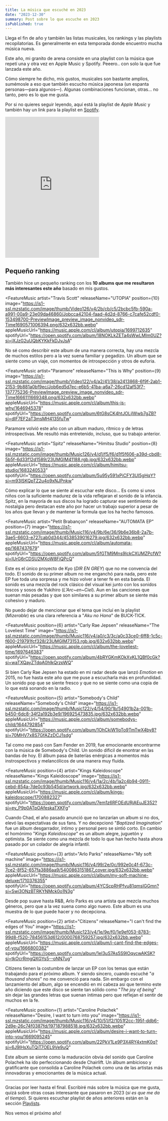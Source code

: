```yaml
---
title: La música que escuché en 2023
date: "2023-12-30"
summary: Post sobre lo que escuche en 2023
isPublished: true
---
```


Llega el fin de año y también las listas musicales, los rankings y las playlists recopilatorias. Es generalmente en esta temporada donde encuentro mucha música nueva.

Este año, mi granito de arena consiste en una playlist con la música que repetí una y otra vez en Apple Music y Spotify. Peeero.. con solo la que fue lanzada este año.

<Message inPost title="Disclaimer de siempre 🙄">
  Cómo siempre he dicho, mis gustos, musicales son bastante amplios, sumémosle a
  eso que también escucho música japonesa (un espanta personas—para algunos—).
  Algunas combinaciones funcionan, otras... no tanto, pero es lo que me gusta.
</Message>

Por si no quieres seguir leyendo, aquí está la playlist de _Apple Music_ y también hay un link para la playlist en [Spotify](https://open.spotify.com/playlist/0vfN8CgTQqhxSoglFITP6q?si=14RXhSIgTrSBHBo0FjwA-Q&pi=u-i_Q4qyygQmaw).

<iframe
  allow="autoplay *; encrypted-media *; fullscreen *; clipboard-write"
  frameBorder="0"
  height="450"
  style={{
    width: '100%',
    maxWidth: '660px',
    overflow: 'hidden',
    borderRadius: '10px',
    marginTop: 'calc(var(--spacing) * 6)'
  }}
  sandbox="allow-forms allow-popups allow-same-origin allow-scripts allow-storage-access-by-user-activation allow-top-navigation-by-user-activation"
  src="https://embed.music.apple.com/cl/playlist/2023/pl.u-PDb44zVso1lgd9?l=en-GB"
></iframe>

## Pequeño ranking

También hice un pequeño ranking con los **10 albums que me resultaron más interesantes este año** basado en mis gustos.

<div>

<FeatureMusic
  artist="Travis Scott"
  releaseName="UTOPIA"
  position={10}
  image="https://is1-ssl.mzstatic.com/image/thumb/Video126/v4/2b/cb/c5/2bcbc5fb-590a-a991-00a9-23e09da46860/Jobcca42104-faad-4d2d-8766-c7cafe52cdf0-153498700-PreviewImage_preview_image_nonvideo_sdr-Time1690571006394.png/632x632bb.webp"
  appleMusicUrl="https://music.apple.com/cl/album/utopia/1699712635"
  spotifyUrl="https://open.spotify.com/album/18NOKLkZETa4sWwLMIm0UZ?si=jXJzG2uUQbKYKkFkDJvJsA"
>
  No sé como describir este album de una manera correcta, hay una mezcla de
  muchos estilos pero a la vez suena familiar y pegadizo. Un album que se siente como un viaje, con momentos de introspección y otros de euforia.
</FeatureMusic>

<FeatureMusic
  artist="Paramore"
  releaseName="This is Why"
  position={9}
  image="https://is1-ssl.mzstatic.com/image/thumb/Video122/v4/a2/41/38/a2413868-6f9f-2ab1-2153-9b881a0bf9ec/Job6ed5d7ec-e6b5-41ba-a6a7-26cd12af53f7-137775236-PreviewImage_preview_image_nonvideo_sdr-Time1666111669348.png/632x632bb.webp"
  appleMusicUrl="https://music.apple.com/cl/album/this-is-why/1646945378"
  spotifyUrl="https://open.spotify.com/album/6tG8sCK4htJOLjlWwb7gZB?si=dIF7EF2aT3msMH4135fuTw"
>
  Paramore volvió este año con un album maduro, rítmico y de letras
  introspectivas. Me resultó más entretenido, incluso, que su trabajo anterior.
</FeatureMusic>

<FeatureMusic
  artist="Spitz"
  releaseName="Himitsu Studio"
  position={8}
  image="https://is1-ssl.mzstatic.com/image/thumb/Music126/v4/d1/f5/f6/d1f5f606-a39d-cbd8-5b5f-6d33f12d1589/23UMGIM41188.rgb.jpg/632x632bb.webp"
  appleMusicUrl="https://music.apple.com/cl/album/himitsu-studio/1683240533"
  spotifyUrl="https://open.spotify.com/album/5u95y591xPiCFY3UI5gHqY?si=m93lSKQpTZ2u4o9xNJPnkw"
>
  Cómo explicar lo que se siente al escuchar este disco... Es como si unos niños
  con la suficiente madurez de la vida reflejaran el sonido de la infancia.
  Spitz, en la mayoría de sus discos ha logrado capturar ese sentimiento de
  nostalgia pero destacan este año por hacer un trabajo superior a pesar de los
  años que llevan y de mantener la formula que los ha hecho famosos.
</FeatureMusic>

<FeatureMusic
  artist="Petit Brabançon"
  releaseName="AUTOMATA EP"
  position={7}
  image="https://is1-ssl.mzstatic.com/image/thumb/Music116/v4/9b/6e/36/9b6e36b8-2a7b-3ae5-6603-e727cab0d344/4538539016279.jpg/632x632bb.webp"
  appleMusicUrl="https://music.apple.com/cl/album/automata-ep/1687437679"
  spotifyUrl="https://open.spotify.com/album/5fGTM9Mns9IckCXUMZPcfW?si=IUrG6rCDSU2MXoW8FiQPcQ"
>
Este es el único proyecto de Kyo (_DIR EN GREY_) que no me convencía del todo. El sonido de su primer album no me enganchó para nada, pero este EP fue toda una sorpresa y me hizo volver a tener fe en esta banda. El sonido es una mezcla del rock clásico del visual kei junto con los sonidos toscos y sosos de Yukihiro (_L'Arc~en~Ciel_). Aun en las canciones que suenan más pesadas y que son similares a su primer album se siente más cohesivo y maduro.

No puedo dejar de mencionar que el tema que incluí en la playlist (_Mizerable_) es una clara referencia a "_Aku no Hana_" de BUCK-TICK.

</FeatureMusic>

<FeatureMusic
  position={6}
  artist="Carly Rae Jepsen"
  releaseName="The Loveliest Time"
  image="https://is1-ssl.mzstatic.com/image/thumb/Music116/v4/a0/c3/3c/a0c33ce0-6ff8-1c5c-f600-219791fcf328/23UMGIM73153.rgb.jpg/632x632bb.webp"
  appleMusicUrl="https://music.apple.com/cl/album/the-loveliest-time/1697646383"
  spotifyUrl="https://open.spotify.com/album/4bRYGKmKOkXvKL1QBf0cGk?si=waTXQayZTdqA0hlkQrzpWQ"
>
  Si bien Carly Rae Jepsen ha estado en mi radar desde que lanzó _Emotion_ en
  2015, no fue hasta este año que me puse a escucharla más en profundidad. Un
  sonido pop que se siente fresco y que no se siente como una copia de lo que
  está sonando en la radio.
</FeatureMusic>

<FeatureMusic
  position={5}
  artist="Somebody's Child"
  releaseName="Somebody's Child"
  image="https://is1-ssl.mzstatic.com/image/thumb/Music122/v4/54/90/1b/54901b2a-001b-b450-6dc8-34f2a192b3e9/196925473835.jpg/632x632bb.webp"
  appleMusicUrl="https://music.apple.com/cl/album/somebodys-child/1644792854"
  spotifyUrl="https://open.spotify.com/album/1OhCkiW1loTo9TmTwX4by8?si=70MHV7x8S7GfAZzDCJ1sdg"
>
  Tal como me pasó con Sam Fender en 2019, fue emocionante encontrarme con la
  música de Somebody's Child. Un sonido dificil de enontrar en las bandas de
  hoy. El álbum pasa de baterías enérgicas a momentos más instrospectivos y
  melancólicos de una manera muy fluida.
</FeatureMusic>

<FeatureMusic
  position={4}
  artist="Kings Kaleidoscope"
  releaseName="Kings Kaleidoscope"
  image="https://is1-ssl.mzstatic.com/image/thumb/Music116/v4/1a/2c/4b/1a2c4b94-0911-cebd-854a-7de0c93b545d/artwork.jpg/632x632bb.webp"
  appleMusicUrl="https://music.apple.com/cl/album/kings-kaleidoscope/1700882327"
  spotifyUrl="https://open.spotify.com/album/7em1z6RFOEdURjAEuJE352?si=ey_P9p0ATpOAfeskaTXKFg"
>
  Cuando Chad, el año pasado anunció que no lanzarían un album si no dos, elevó
  las expectativas de sus fans. Y no decepcionó "_Baptized Imagination_" fue un
  álbum desgarrador, íntimo y personal pero se sintió corto. En cambio el
  homónimo "_Kings Kaleidoscope_" es un album alegre, juguetón y optimista. Se
  siente como una mezcla de todo lo que han hecho hasta ahora pasado por un
  colador de alegría infantil.
</FeatureMusic>

<FeatureMusic
  position={3}
  artist="Arlo Parks"
  releaseName="My soft machine"
  image="https://is1-ssl.mzstatic.com/image/thumb/Music116/v4/99/2e/0c/992e0c4f-673c-7ce2-8f52-657fa3886aa9/5400863151867_cover.jpg/632x632bb.webp"
  appleMusicUrl="https://music.apple.com/cl/album/my-soft-machine-deluxe/1710376355"
  spotifyUrl="https://open.spotify.com/album/4YCScpRHPfvu81qmsIGGmn?si=Swi3ONzBTRKYNMck0o1N3g"
>
  Desde pop suave hasta R&B, Arlo Parks es una artista que mezcla muchos
  géneros, pero que a la vez suena como algo nuevo. Este album es una muestra de
  lo que puede hacer y no decepciona.
</FeatureMusic>

<FeatureMusic
  position={2}
  artist="Citizens"
  releaseName="I can't find the edges of You"
  image="https://is1-ssl.mzstatic.com/image/thumb/Music123/v4/1e/9e/f0/1e9ef053-8783-99d8-f520-78456153d612/0000768759257.jpg/632x632bb.webp"
  appleMusicUrl="https://music.apple.com/cl/album/i-cant-find-the-edges-of-you/1666800382"
  spotifyUrl="https://open.spotify.com/album/1eI3uS7As5S9lOqycwAKSK?si=tkOcrRmgQXGYs5--oNN7ug"
>
  Citizens tienen la costumbre de lanzar un EP con los temas que están
  trabajando para el próximo album. Y siendo sincero, cuando escuché "_a
  thousand shores_" no me convenció para nada. Sin embargo con el lanzamiento
  del album, algo se encendió en mi cabeza así que termino este año diciendo que
  este disco se siente tan sólido como "_The joy of being_" sin dejar las
  grandes letras que suenan íntimas pero que reflejan el sentir de muchos en la
  fe.
</FeatureMusic>

<FeatureMusic
  position={1}
  artist="Caroline Polachek"
  releaseName="Desire, I want to turn into you"
  image="https://is1-ssl.mzstatic.com/image/thumb/Music116/v4/10/51/f2/1051f2cc-195f-ddb6-2d9e-26c74f0387fd/197187988518.jpg/632x632bb.webp"
  appleMusicUrl="https://music.apple.com/cl/album/desire-i-want-to-turn-into-you/1669095245"
  spotifyUrl="https://open.spotify.com/album/22PkV1Le9P3X4RY4xtmK0q?si=6J9IHsXuTQiT7OEL9Ve9uQ"
>
  Este album se siente como la maduración obvia del sonido que Caroline Polachek
  ha ido perfeccionando desde Chairlift. Un álbum ambicioso y gratificante que
  consolida a Caroline Polachek como una de las artistas más innovadoras y
  emocionantes de la música actual.
</FeatureMusic>

</div>

<hr />

Gracias por leer hasta el final. Escribiré más sobre la música que me gusta, quizá sobre otras cosas interesante que pasaron en 2023 (_si es que me da el tiempo_). Si quieres escuchar playlist de años anteriores están en la sección [Playlists](/playlists).

Nos vemos el próximo año!
